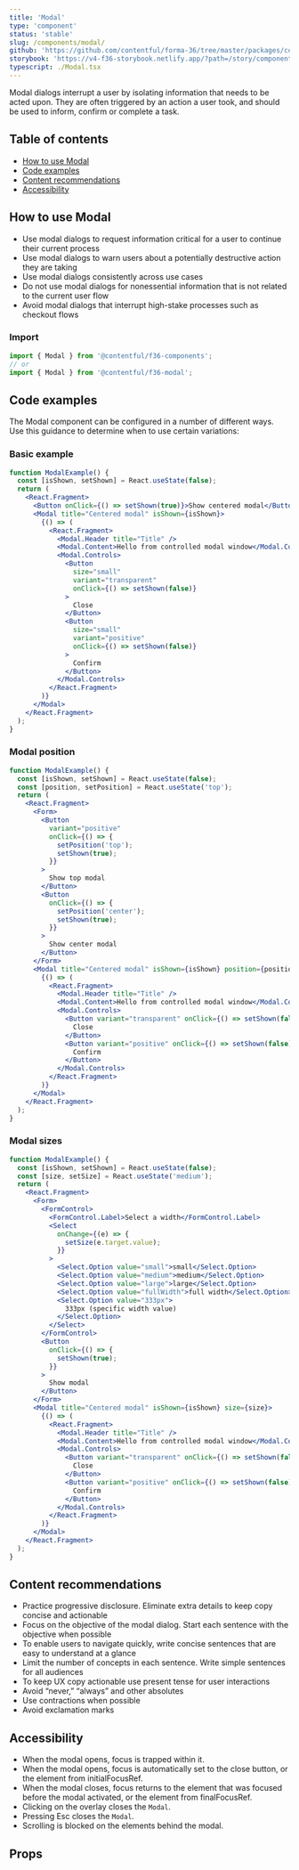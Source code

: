 ```yaml
---
title: 'Modal'
type: 'component'
status: 'stable'
slug: /components/modal/
github: 'https://github.com/contentful/forma-36/tree/master/packages/components/modal/src'
storybook: 'https://v4-f36-storybook.netlify.app/?path=/story/components-modal--basic'
typescript: ./Modal.tsx
---
```



Modal dialogs interrupt a user by isolating information that needs to be acted upon. They are often triggered by an action a user took, and should be used to inform, confirm or complete a task.

## Table of contents

- [How to use Modal](#how-to-use-modal)
- [Code examples](#code-examples)
- [Content recommendations](#content-recommendations)
- [Accessibility](#accessibility)

## How to use Modal

- Use modal dialogs to request information critical for a user to continue their current process
- Use modal dialogs to warn users about a potentially destructive action they are taking
- Use modal dialogs consistently across use cases
- Do not use modal dialogs for nonessential information that is not related to the current user flow
- Avoid modal dialogs that interrupt high-stake processes such as checkout flows

### Import

```js static=true
import { Modal } from '@contentful/f36-components';
// or
import { Modal } from '@contentful/f36-modal';
```

## Code examples

The Modal component can be configured in a number of different ways. Use this guidance to determine when to use certain variations:

### Basic example

```jsx
function ModalExample() {
  const [isShown, setShown] = React.useState(false);
  return (
    <React.Fragment>
      <Button onClick={() => setShown(true)}>Show centered modal</Button>
      <Modal title="Centered modal" isShown={isShown}>
        {() => (
          <React.Fragment>
            <Modal.Header title="Title" />
            <Modal.Content>Hello from controlled modal window</Modal.Content>
            <Modal.Controls>
              <Button
                size="small"
                variant="transparent"
                onClick={() => setShown(false)}
              >
                Close
              </Button>
              <Button
                size="small"
                variant="positive"
                onClick={() => setShown(false)}
              >
                Confirm
              </Button>
            </Modal.Controls>
          </React.Fragment>
        )}
      </Modal>
    </React.Fragment>
  );
}
```

### Modal position

```jsx
function ModalExample() {
  const [isShown, setShown] = React.useState(false);
  const [position, setPosition] = React.useState('top');
  return (
    <React.Fragment>
      <Form>
        <Button
          variant="positive"
          onClick={() => {
            setPosition('top');
            setShown(true);
          }}
        >
          Show top modal
        </Button>
        <Button
          onClick={() => {
            setPosition('center');
            setShown(true);
          }}
        >
          Show center modal
        </Button>
      </Form>
      <Modal title="Centered modal" isShown={isShown} position={position}>
        {() => (
          <React.Fragment>
            <Modal.Header title="Title" />
            <Modal.Content>Hello from controlled modal window</Modal.Content>
            <Modal.Controls>
              <Button variant="transparent" onClick={() => setShown(false)}>
                Close
              </Button>
              <Button variant="positive" onClick={() => setShown(false)}>
                Confirm
              </Button>
            </Modal.Controls>
          </React.Fragment>
        )}
      </Modal>
    </React.Fragment>
  );
}
```

### Modal sizes

```jsx
function ModalExample() {
  const [isShown, setShown] = React.useState(false);
  const [size, setSize] = React.useState('medium');
  return (
    <React.Fragment>
      <Form>
        <FormControl>
          <FormControl.Label>Select a width</FormControl.Label>
          <Select
            onChange={(e) => {
              setSize(e.target.value);
            }}
          >
            <Select.Option value="small">small</Select.Option>
            <Select.Option value="medium">medium</Select.Option>
            <Select.Option value="large">large</Select.Option>
            <Select.Option value="fullWidth">full width</Select.Option>
            <Select.Option value="333px">
              333px (specific width value)
            </Select.Option>
          </Select>
        </FormControl>
        <Button
          onClick={() => {
            setShown(true);
          }}
        >
          Show modal
        </Button>
      </Form>
      <Modal title="Centered modal" isShown={isShown} size={size}>
        {() => (
          <React.Fragment>
            <Modal.Header title="Title" />
            <Modal.Content>Hello from controlled modal window</Modal.Content>
            <Modal.Controls>
              <Button variant="transparent" onClick={() => setShown(false)}>
                Close
              </Button>
              <Button variant="positive" onClick={() => setShown(false)}>
                Confirm
              </Button>
            </Modal.Controls>
          </React.Fragment>
        )}
      </Modal>
    </React.Fragment>
  );
}
```

## Content recommendations

- Practice progressive disclosure. Eliminate extra details to keep copy concise and actionable
- Focus on the objective of the modal dialog. Start each sentence with the objective when possible
- To enable users to navigate quickly, write concise sentences that are easy to understand at a glance
- Limit the number of concepts in each sentence. Write simple sentences for all audiences
- To keep UX copy actionable use present tense for user interactions
- Avoid “never,” “always” and other absolutes
- Use contractions when possible
- Avoid exclamation marks

## Accessibility

- When the modal opens, focus is trapped within it.
- When the modal opens, focus is automatically set to the close button, or the element from initialFocusRef.
- When the modal closes, focus returns to the element that was focused before the modal activated, or the element from finalFocusRef.
- Clicking on the overlay closes the `Modal`.
- Pressing Esc closes the `Modal`.
- Scrolling is blocked on the elements behind the modal.

## Props

<Props of="Modal" />
